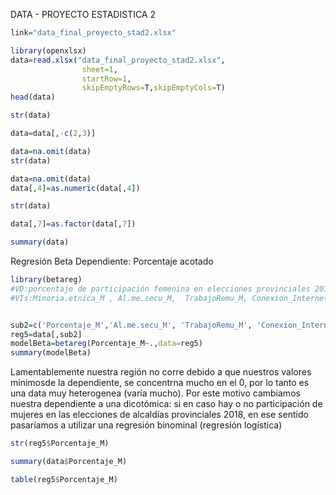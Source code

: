 
DATA - PROYECTO ESTADISTICA 2


```r
link="data_final_proyecto_stad2.xlsx"

library(openxlsx)
data=read.xlsx("data_final_proyecto_stad2.xlsx",
                sheet=1,
                startRow=1,
                skipEmptyRows=T,skipEmptyCols=T)
head(data)
```

```r
str(data)
```

```r
data=data[,-c(2,3)] 
```

```r
data=na.omit(data)
str(data)
```

```r
data=na.omit(data)
data[,4]=as.numeric(data[,4])
```

```r
str(data)
```

```r
data[,7]=as.factor(data[,7])
```

```r
summary(data)
```


Regresión Beta 
Dependiente: Porcentaje acotado

```r
library(betareg)
#VD:porcentaje de participación femenina en elecciones provinciales 2018
#VIs:Minoria.etnica_M , Al.me.secu_M,  TrabajoRemu_M, Conexion_Internet_M,Sin.seg.sal_M, 


sub2=c('Porcentaje_M','Al.me.secu_M', 'TrabajoRemu_M', 'Conexion_Internet_M', 'Sin.seg.sal_M')
reg5=data[,sub2]
modelBeta=betareg(Porcentaje_M~.,data=reg5)
summary(modelBeta)
```


Lamentablemente nuestra región no corre debido a que nuestros valores mínimosde  la dependiente, se concentrna mucho en el 0,  por lo tanto es una data muy heterogenea (varía mucho). Por este motivo cambiamos nuestra dependiente a una dicotómica: si en caso hay o no participación de mujeres en las elecciones de alcaldías provinciales 2018, en ese sentido pasaríamos a utilizar una regresión binominal (regresión logística)
```r
str(reg5$Porcentaje_M)
```

```r
summary(data$Porcentaje_M)
```

```r
table(reg5$Porcentaje_M)
```




